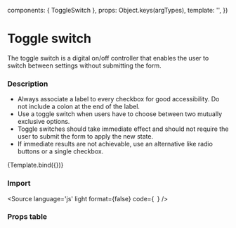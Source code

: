 

  components: { ToggleSwitch },
  props:      Object.keys(argTypes),
  template:   '<ToggleSwitch v-bind="$props" />',
})

<Meta title="Components/Form/ToggleSwitch" />

# Toggle switch
The toggle switch is a digital on/off controller that enables the user to switch between settings without submitting the form.


### Description
- Always associate a label to every checkbox for good accessibility. Do not include a colon at the end of the label.
- Use a toggle switch when users have to choose between two mutually exclusive options.
- Toggle switches should take immediate effect and should not require the user to submit the form to apply the new state.
- If immediate results are not achievable, use an alternative like radio buttons or a single checkbox.

<Canvas>
  <Story
    name="ToggleSwitch"
    args={{
      value: '',
      offLabel: 'Dark mode: '
    }}>
    {Template.bind({})}
  </Story>
</Canvas>

### Import 
<Source
  language='js'
  light
  format={false}
  code={`
  `}
/>

### Props table
<ArgsTable of={ToggleSwitch} />
